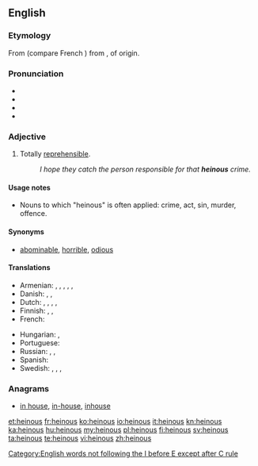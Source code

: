{{was wotd|2010|January|16}}
==English==

===Etymology===
From {{etyl|fro|en}} {{term|haineus||lang=fro}} (compare French {{term|haineux|lang=fr}}) from {{term|hair||to hate|lang=fro}}, of {{etyl|gem|en}} origin.

===Pronunciation===
* {{IPA|/ˈheɪnəs/|/ˈhiːnəs/}}
* {{audio|en-uk-heinous.ogg|Audio (UK)}}
* {{audio|en-us-heinous.ogg|Audio (US)}}
* {{rhymes|eɪnəs}}

===Adjective===
{{en-adj|more}}

# Totally [[reprehensible]].
#: ''I hope they catch the person responsible for that '''heinous''' crime.''

====Usage notes====
* Nouns to which "heinous" is often applied: crime, act, sin, murder, offence.

====Synonyms====
* {{sense|totally reprehensible}} [[abominable]], [[horrible]], [[odious]]

====Translations====
{{trans-top|totally reprehensible}}
* Armenian: {{t-|hy|զզվելի|tr=zzveli}},  {{t-|hy|նողկալի|tr=noġkali}},  {{t-|hy|գարշելի|tr=garšeli}},  {{t-|hy|անպետք|tr=anpetk’}},  {{t-|hy|սարսափելի|tr=sarsap’eli}},  {{t-|hy|զարհուրելի|tr=zarhureli}}
* Danish: {{t-|da|afskyelig}},  {{t-|da|frygtelig}},  {{t-|da|grufuld}}
* Dutch: {{t+|nl|afschuwelijk}}, {{t+|nl|afgrijselijk}}, {{t-|nl|afschrikwekkend}}, {{t+|nl|verschrikkelijk}}, {{t-|nl|verwerpelijk}}
* Finnish: {{t-|fi|katala}}, {{t+|fi|kauhea}},  {{t-|fi|hirvittävä}}
* French: {{t+|fr|atroce}}
{{trans-mid}}
* Hungarian: {{t+|hu|förtelmes}},  {{t+|hu|szörnyű}}
* Portuguese: {{t+|pt|hediondo}}
* Russian: {{t+|ru|гнусный|tr=gnúsnyj}}, {{t+|ru|мерзкий|tr=mérzkij}}, {{t+|ru|отвратительный|tr=otvratítelʹnyj}}
* Spanish: {{t+|es|atroz}}
* Swedish: {{t+|sv|avskyvärd}}, {{t+|sv|vedervärdig}}, {{t+|sv|förfärlig}}, {{t+|sv|ohygglig}}
{{trans-bottom}}

===Anagrams===
* [[in house#English|in house]], [[in-house#English|in-house]], [[inhouse#English|inhouse]]

[[Category:English words not following the I before E except after C rule]]

[[et:heinous]]
[[fr:heinous]]
[[ko:heinous]]
[[io:heinous]]
[[it:heinous]]
[[kn:heinous]]
[[ka:heinous]]
[[hu:heinous]]
[[my:heinous]]
[[pl:heinous]]
[[fi:heinous]]
[[sv:heinous]]
[[ta:heinous]]
[[te:heinous]]
[[vi:heinous]]
[[zh:heinous]]
